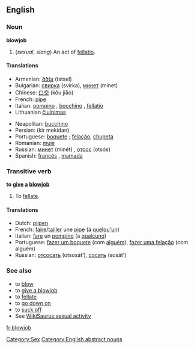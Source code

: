 ==English==

===Noun===
'''blowjob'''

#(''sexual'', ''slang'') An act of [[fellatio]].

====Translations====
{{top}}
*Armenian: [[ծծել]] (tstsel)
*Bulgarian: [[свирка]] (svirka), [[минет]] (minet)
*Chinese: [[口交]] (kǒu jiāo)
*French: [[pipe]] {{f}}
*Italian: [[pompino]] {{m}}, [[bocchino]] {{m}}, [[fellatio]] {{f}}
*Lithuanian [[čiulpimas]] {{m}}
{{mid}}
*Neapolitan: [[bucchino]] {{m}}
*Persian: {{FAchar|[[کیر مکیدن]]}} (kir mekidan)
*Portuguese: [[boquete]] {{m}}; [[felação]], [[chupeta]] {{f}}
*Romanian: [[muie]] {{f}}
*Russian: [[минет]] (minét) {{m}}, [[отсос]] (otsós) {{m}}
*Spanish: [[francés]] {{m}}, [[mamada]] {{f}}
{{bottom}}

===Transitive verb===
'''to [[give]] [[a]] [[blowjob]]'''

# To [[fellate]].

====Translations====
*Dutch: [[pijpen]]
*French: [[faire]]/[[tailler]] une [[pipe]] (à [[quelqu'un]])
*Italian: [[fare]] un [[pompino]] (a [[qualcuno]])
*Portuguese: [[fazer um boquete]] (com [[alguém]]), [[fazer uma felação]] (com alguém)
*Russian: [[отсосать]] (otsosát’), [[сосать]] (sosát’)

===See also===
*to [[blow]]
*to [[give a blowjob]]
*to [[fellate]]
*to [[go down on]]
*to [[suck off]]
*See [[WikiSaurus:sexual activity]]


[[Category:Sex]]
[[Category:English abstract nouns]]

[[fr:blowjob]]